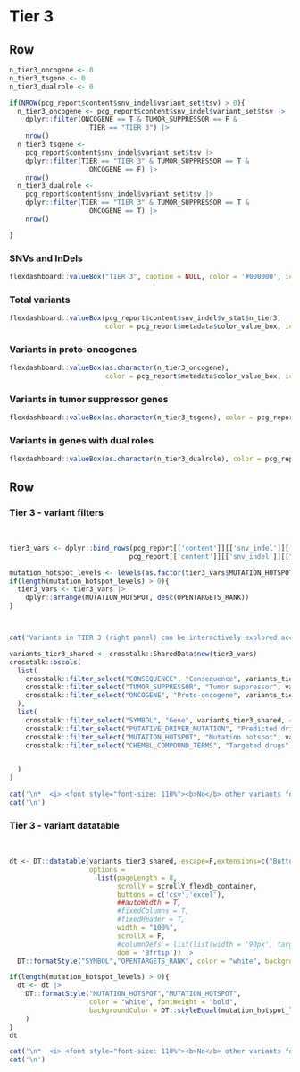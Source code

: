 Tier 3 {data-navmenu="SNVs and InDels"}
================================================================== 

Row
-------------------------------------

```r
n_tier3_oncogene <- 0
n_tier3_tsgene <- 0
n_tier3_dualrole <- 0

if(NROW(pcg_report$content$snv_indel$variant_set$tsv) > 0){
  n_tier3_oncogene <- pcg_report$content$snv_indel$variant_set$tsv |>
    dplyr::filter(ONCOGENE == T & TUMOR_SUPPRESSOR == F & 
                    TIER == "TIER 3") |> 
    nrow()
  n_tier3_tsgene <- 
    pcg_report$content$snv_indel$variant_set$tsv |> 
    dplyr::filter(TIER == "TIER 3" & TUMOR_SUPPRESSOR == T & 
                    ONCOGENE == F) |>
    nrow()
  n_tier3_dualrole <- 
    pcg_report$content$snv_indel$variant_set$tsv |> 
    dplyr::filter(TIER == "TIER 3" & TUMOR_SUPPRESSOR == T & 
                    ONCOGENE == T) |>
    nrow() 

}

```

### SNVs and InDels

```r
flexdashboard::valueBox("TIER 3", caption = NULL, color = '#000000', icon = NULL)
```

### Total variants

```r
flexdashboard::valueBox(pcg_report$content$snv_indel$v_stat$n_tier3, 
                        color = pcg_report$metadata$color_value_box, icon = "fa-dna")
```

### Variants in proto-oncogenes

```r
flexdashboard::valueBox(as.character(n_tier3_oncogene), 
                        color = pcg_report$metadata$color_value_box, icon = "fa-dna")
```


### Variants in tumor suppressor genes

```r


flexdashboard::valueBox(as.character(n_tier3_tsgene), color = pcg_report$metadata$color_value_box, icon = "fa-dna")
```

### Variants in genes with dual roles

```r
flexdashboard::valueBox(as.character(n_tier3_dualrole), color = pcg_report$metadata$color_value_box, icon = "fa-dna")
```


Row
-----------------------------------------------------

### Tier 3 - variant filters {data-padding=15 data-width=250}

<br>

```r

tier3_vars <- dplyr::bind_rows(pcg_report[['content']][['snv_indel']][["disp"]][['tier3']][['tumor_suppressor']],
                              pcg_report[['content']][['snv_indel']][["disp"]][['tier3']][['proto_oncogene']])

mutation_hotspot_levels <- levels(as.factor(tier3_vars$MUTATION_HOTSPOT))
if(length(mutation_hotspot_levels) > 0){
  tier3_vars <- tier3_vars |>
    dplyr::arrange(MUTATION_HOTSPOT, desc(OPENTARGETS_RANK))
}



cat('Variants in TIER 3 (right panel) can be interactively explored according to various criteria\n:')

variants_tier3_shared <- crosstalk::SharedData$new(tier3_vars)
crosstalk::bscols(
  list(
    crosstalk::filter_select("CONSEQUENCE", "Consequence", variants_tier3_shared, ~CONSEQUENCE),
    crosstalk::filter_select("TUMOR_SUPPRESSOR", "Tumor suppressor", variants_tier3_shared, ~TUMOR_SUPPRESSOR),
    crosstalk::filter_select("ONCOGENE", "Proto-oncogene", variants_tier3_shared, ~ONCOGENE)
  ),
  list(
    crosstalk::filter_select("SYMBOL", "Gene", variants_tier3_shared, ~SYMBOL),
    crosstalk::filter_select("PUTATIVE_DRIVER_MUTATION", "Predicted driver mutation", variants_tier3_shared, ~PUTATIVE_DRIVER_MUTATION),
    crosstalk::filter_select("MUTATION_HOTSPOT", "Mutation hotspot", variants_tier3_shared, ~MUTATION_HOTSPOT),
    crosstalk::filter_select("CHEMBL_COMPOUND_TERMS", "Targeted drugs", variants_tier3_shared, ~CHEMBL_COMPOUND_TERMS)

    
  )
)

```


```r
cat('\n*  <i> <font style="font-size: 110%"><b>No</b> other variants found in proto-oncogenes or tumor suppressor genes.</font></i>', sep = '\n')
cat('\n')
```


### Tier 3  - variant datatable {data-padding=15}

<br>


```r


dt <- DT::datatable(variants_tier3_shared, escape=F,extensions=c("Buttons","Responsive"), 
                    options = 
                      list(pageLength = 8, 
                           scrollY = scrollY_flexdb_container, 
                           buttons = c('csv','excel'), 
                           ##autoWidth = T, 
                           #fixedColumns = T,
                           #fixedHeader = T,
                           width = "100%",
                           scrollX = F,
                           #columnDefs = list(list(width = '90px', targets = c(1,2,3,4,5,6))),
                           dom = 'Bfrtip')) |>
  DT::formatStyle("SYMBOL","OPENTARGETS_RANK", color = "white", backgroundColor = DT::styleInterval(pcg_report[['content']][['report_display_config']][['opentargets_rank']][['breaks']], pcg_report[['content']][['report_display_config']][['opentargets_rank']][['colors']]))

if(length(mutation_hotspot_levels) > 0){
  dt <- dt |>
    DT::formatStyle("MUTATION_HOTSPOT","MUTATION_HOTSPOT",
                    color = "white", fontWeight = "bold",
                    backgroundColor = DT::styleEqual(mutation_hotspot_levels, rep("black", length(mutation_hotspot_levels)))
    )
}
dt

```

```r
cat('\n*  <i> <font style="font-size: 110%"><b>No</b> other variants found in proto-oncogenes or tumor suppressor genes.</font></i>', sep = '\n')
cat('\n')
```

